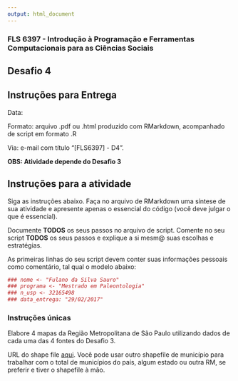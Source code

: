 ```yaml
---
output: html_document
---
```


###  FLS 6397 - Introdução à Programação e Ferramentas Computacionais para as Ciências Sociais

## Desafio 4

## Instruções para Entrega

Data: 

Formato: arquivo .pdf ou .html produzido com RMarkdown, acompanhado de script em formato .R

Via: e-mail com título "[FLS6397] - D4".

__OBS: Atividade depende do Desafio 3__

## Instruções para a atividade

Siga as instruções abaixo. Faça no arquivo de RMarkdown uma síntese de sua atividade e apresente apenas o essencial do código (você deve julgar o que é essencial).

Documente __TODOS__ os seus passos no arquivo de script. Comente no seu script __TODOS__ os seus passos e explique a si mesm@ suas escolhas e estratégias.

As primeiras linhas do seu script devem conter suas informações pessoais como comentário, tal qual o modelo abaixo:

```r
### nome <- "Fulano da Silva Sauro"
### programa <- "Mestrado em Paleontologia"
### n_usp <- 32165498
### data_entrega: "29/02/2017"
```


### Instruções únicas

Elabore 4 mapas da Região Metropolitana de São Paulo utilizando dados de cada uma das 4 fontes do Desafio 3.

URL do shape file [aqui](url_shp_eleicoes_sp <- "https://github.com/leobarone/FLS6397/raw/master/data/rmsp.zip"). Você pode usar outro shapefile de município para trabalhar com o total de municípios do país, algum estado ou outra RM, se preferir e tiver o shapefile à mão.